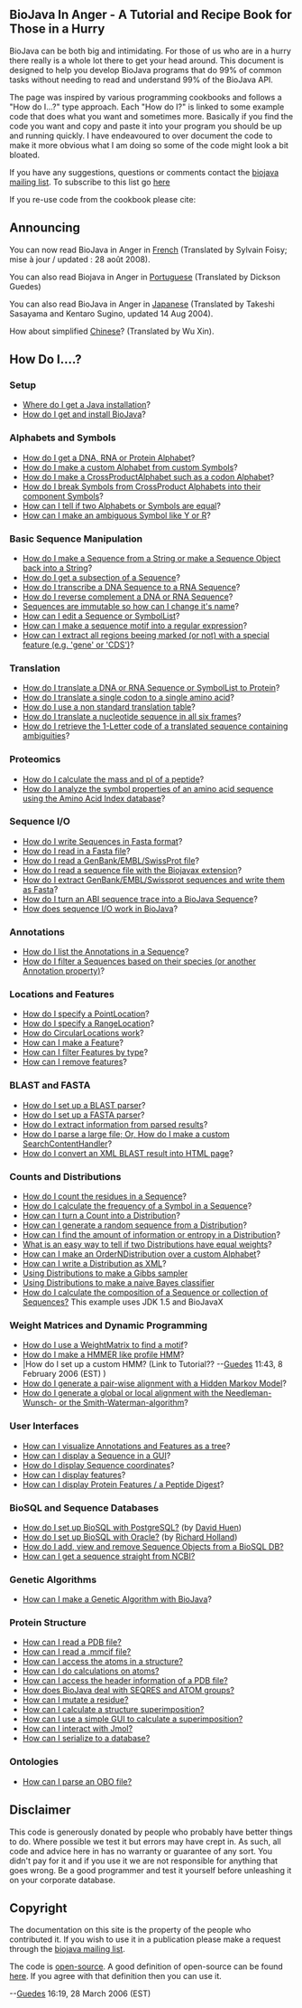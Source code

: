 == BioJava In Anger - A Tutorial and Recipe Book for Those in a Hurry ==

BioJava can be both big and intimidating. For those of us who are in a hurry there really is a whole lot there to get your head around. This document is designed to help you develop BioJava programs that do 99% of common tasks without needing to read and understand 99% of the BioJava API.

The page was inspired by various programming cookbooks and follows a "How do I...?" type approach. Each "How do I?" is linked to some example code that does what you want and sometimes more. Basically if you find the code you want and copy and paste it into your program you should be up and running quickly. I have endeavoured to over document the code to make it more obvious what I am doing so some of the code might look a bit bloated.

If you have any suggestions, questions or comments contact the [mailto:biojava-l@biojava.org biojava mailing list]. To subscribe to this list go [http://biojava.org/mailman/listinfo/biojava-l here]

If you re-use code from the cookbook please cite:

{{Reference}}

== Announcing ==

You can now read BioJava in Anger in [[Biojava:CookbookFrench|French]] (Translated by Sylvain Foisy; mise &agrave; jour / updated : 28 août 2008).

You can also read Biojava in Anger in [[Biojava:CookbookPortuguese|Portuguese]] (Translated by Dickson Guedes)

You can also read BioJava in Anger in [http://www.geocities.jp/bio_portal/bj_in_anger_ja/ Japanese] (Translated by Takeshi Sasayama and Kentaro Sugino, updated 14 Aug 2004).

How about simplified [http://www.cbi.pku.edu.cn/chinese/documents/PUMA/biojava/index-cn.html Chinese]? (Translated by Wu Xin).

== How Do I....? ==

=== Setup ===

* [http://java.sun.com/downloads/ Where do I get a Java installation]?
* [[BioJava:GetStarted|How do I get and install BioJava]]?

=== Alphabets and Symbols ===

* [[Biojava:Cookbook:Alphabets|How do I get a DNA, RNA or Protein Alphabet]]?
* [[Biojava:Cookbook:Alphabets:Custom|How do I make a custom Alphabet from custom Symbols]]?
* [[Biojava:Cookbook:Alphabets:CrossProduct|How do I make a CrossProductAlphabet such as a codon Alphabet]]?
* [[Biojava:Cookbook:Alphabets:Component|How do I break Symbols from CrossProduct Alphabets into their component Symbols]]?
* [[Biojava:Cookbook:Alphabets:Cononical|How can I tell if two Alphabets or Symbols are equal]]?
* [[Biojava:Cookbook:Alphabets:Ambiguous|How can I make an ambiguous Symbol like Y or R]]?

=== Basic Sequence Manipulation ===

* [[Biojava:Cookbook:Sequence|How do I make a Sequence from a String or make a Sequence Object back into a String]]?
* [[Biojava:Cookbook:Sequence:SubSequence|How do I get a subsection of a Sequence]]?
* [[Biojava:Cookbook:Sequence:Transcribe|How do I transcribe a DNA Sequence to a RNA Sequence]]?
* [[Biojava:Cookbook:Sequence:Reverse|How do I reverse complement a DNA or RNA Sequence]]?
* [[Biojava:Cookbook:Sequence:ChangeName|Sequences are immutable so how can I change it's name]]?
* [[Biojava:Cookbook:Sequence:Edit|How can I edit a Sequence or SymbolList]]?
* [[Biojava:Cookbook:Sequence:Regex|How can I make a sequence motif into a regular expression]]?
* [[Biojava:Cookbook:Sequence:ExtractGeneRegions|How can I extract all regions beeing marked (or not) with a special feature (e.g. 'gene' or 'CDS')]]?

=== Translation ===

* [[Biojava:Cookbook:Translation|How do I translate a DNA or RNA Sequence or SymbolList to Protein]]?
* [[Biojava:Cookbook:Translation:Single|How do I translate a single codon to a single amino acid]]?
* [[Biojava:Cookbook:Translation:NonStandart|How do I use a non standard translation table]]?
* [[Biojava:Cookbook:Translation:SixFrames|How do I translate a nucleotide sequence in all six frames]]?
* [[Biojava:Cookbook:Translation:OneLetterAmbi|How do I retrieve the 1-Letter code of a translated sequence containing ambiguities]]?

=== Proteomics ===

* [[Biojava:Cookbook:Proteomics|How do I calculate the mass and pI of a peptide]]?
* [[Biojava:Cookbook:Proteomics:AAindex|How do I analyze the symbol properties of an amino acid sequence using the Amino Acid Index database]]?

=== Sequence I/O ===

* [[Biojava:Cookbook:SeqIO:WriteInFasta|How do I write Sequences in Fasta format]]?
* [[Biojava:Cookbook:SeqIO:ReadFasta|How do I read in a Fasta file]]?
* [[Biojava:Cookbook:SeqIO:ReadGES|How do I read a GenBank/EMBL/SwissProt file]]?
* [[Biojava:Cookbook:SeqIO:ReadGESBiojavax|How do I read a sequence file with the Biojavax extension]]?
* [[Biojava:Cookbook:SeqIO:GBtoFasta|How do I extract GenBank/EMBL/Swissprot sequences and write them as Fasta]]?
* [[Biojava:Cookbook:SeqIO:ABItoSequence|How do I turn an ABI sequence trace into a BioJava Sequence]]?
* [[Biojava:Cookbook:SeqIO:Echo|How does sequence I/O work in BioJava]]?

=== Annotations ===

* [[BioJava:Cookbook:Annotations:List|How do I list the Annotations in a Sequence]]?
* [[BioJava:Cookbook:Annotations:Filter|How do I filter a Sequences based on their species (or another Annotation property)]]?

=== Locations and Features ===

* [[BioJava:Cookbook:Locations:Point|How do I specify a PointLocation]]?
* [[BioJava:Cookbook:Locations:Range|How do I specify a RangeLocation]]?
* [[BioJava:Cookbook:Locations:Circular|How do CircularLocations work]]?
* [[BioJava:Cookbook:Locations:Feature|How can I make a Feature]]?
* [[BioJava:Cookbook:Locations:Filter|How can I filter Features by type]]?
* [[BioJava:Cookbook:Locations:Remove|How can I remove features]]?

=== BLAST and FASTA ===

* [[BioJava:CookBook:Blast:Parser|How do I set up a BLAST parser]]?
* [[BioJava:CookBook:Fasta:Parser|How do I set up a FASTA parser]]?
* [[BioJava:CookBook:Blast:Extract|How do I extract information from parsed results]]?
* [[BioJava:CookBook:Blast:Echo|How do I parse a large file; Or, How do I make a custom SearchContentHandler]]?
* [[BioJava:CookBook:Blast:XML|How do I convert an XML BLAST result into HTML page]]?

=== Counts and Distributions ===

* [[BioJava:CookBook:Count:Residues|How do I count the residues in a Sequence]]?
* [[BioJava:CookBook:Count:Frequency|How do I calculate the frequency of a Symbol in a Sequence]]?
* [[BioJava:CookBook:Count:ToDistrib|How can I turn a Count into a Distribution]]?
* [[BioJava:CookBook:Distribution:RandomSeqs|How can I generate a random sequence from a Distribution]]?
* [[BioJava:CookBook:Distribution:Entropy|How can I find the amount of information or entropy in a Distribution]]?
* [[BioJava:CookBook:Distribution:Emission|What is an easy way to tell if two Distributions have equal weights]]?
* [[BioJava:CookBook:Distribution:Custom|How can I make an OrderNDistribution over a custom Alphabet]]?
* [[BioJava:CookBook:Distribution:XML|How can I write a Distribution as XML]]?
* [[BioJava:CookBook:Distribution:Gibbs|Using Distributions to make a Gibbs sampler]]
* [[BioJava:CookBook:Distribution:Bayes|Using Distributions to make a naive Bayes classifier]]
* [[Biojava:CookBook:Distribution:Composition|How do I calculate the composition of a Sequence or collection of Sequences?]] This example uses JDK 1.5 and BioJavaX

=== Weight Matrices and Dynamic Programming ===

* [[BioJava:CookBook:DP:WeightMatrix|How do I use a WeightMatrix to find a motif]]?
* [[BioJava:CookBook:DP:HMM|How do I make a HMMER like profile HMM]]?
* |How do I set up a custom HMM? (Link to Tutorial?? --[[User:Guedes|Guedes]] 11:43, 8 February 2006 (EST) )
* [[BioJava:CookBook:DP:PairWise|How do I generate a pair-wise alignment with a Hidden Markov Model]]?
* [[BioJava:CookBook:DP:PairWise2|How do I generate a global or local alignment with the Needleman-Wunsch- or the Smith-Waterman-algorithm]]?

=== User Interfaces ===

* [[BioJava:CookBook:Interfaces:ViewAsTree|How can I visualize Annotations and Features as a tree]]?
* [[BioJava:CookBook:Interfaces:ViewInGUI|How can I display a Sequence in a GUI]]?
* [[BioJava:CookBook:Interfaces:Coordinates|How do I display Sequence coordinates]]?
* [[BioJava:CookBook:Interfaces:Features|How can I display features]]?
* [[BioJava:CookBook:Interfaces:ProteinPeptideFeatures|How can I display Protein Features / a Peptide Digest]]?

=== BioSQL and Sequence Databases ===

* [[BioJava:CookBook:BioSQL:SetupPostGre|How do I set up BioSQL with PostgreSQL?]] (by [[User:David|David Huen]])
* [[BioJava:CookBook:BioSQL:SetupOracle|How do I set up BioSQL with Oracle?]] (by [[User:Richard|Richard Holland]])
* [[BioJava:CookBook:BioSQL:Manage|How do I add, view and remove Sequence Objects from a BioSQL DB?]]
* [[BioJava:CookBook:ExternalSources:NCBIFetch|How can I get a sequence straight from NCBI?]]

=== Genetic Algorithms ===

* [[BioJava:CookBook:GA|How can I make a Genetic Algorithm with BioJava]]?

=== Protein Structure ===

* [[BioJava:CookBook:PDB:read|How can I read a PDB file?]]
* [[BioJava:CookBook:PDB:mmcif|How can I read a .mmcif file?]]
* [[BioJava:CookBook:PDB:atoms|How can I access the atoms in a structure?]]
* [[BioJava:CookBook:PDB:atomsCalc|How can I do calculations on atoms?]]
* [[BioJava:CookBook:PDB:header|How can I access the header information of a PDB file?]]
* [[BioJava:CookBook:PDB:seqres|How does BioJava deal with SEQRES and ATOM groups?]]
* [[BioJava:CookBook:PDB:mutate|How can I mutate a residue?]]
* [[BioJava:CookBook:PDB:align|How can I calculate a structure superimposition?]]
* [[BioJava:CookBook:PDB:alignGUI|How can I use a simple GUI to calculate a superimposition?]]
* [[BioJava:CookBook:PDB:Jmol|How can I interact with Jmol?]]
* [[BioJava:CookBook:PDB:hibernate|How can I serialize to a database?]]

=== Ontologies ===
* [[BioJava:CookBook:OBO:parse|How can I parse an OBO file?]]

== Disclaimer ==

This code is generously donated by people who probably have better things to do. Where possible we test it but errors may have crept in. As such, all code and advice here in has no warranty or guarantee of any sort. You didn't pay for it and if you use it we are not responsible for anything that goes wrong. Be a good programmer and test it yourself before unleashing it on your corporate database.

== Copyright ==

The documentation on this site is the property of the people who contributed it. If you wish to use it in a publication please make a request through the [mailto:biojava-l@biojava.org biojava mailing list].

The code is [[wp:Open source|open-source]]. A good definition of open-source can be found [http://www.opensource.org/docs/definition_plain.php here]. If you agree with that definition then you can use it.


--[[User:Guedes|Guedes]] 16:19, 28 March 2006 (EST)
